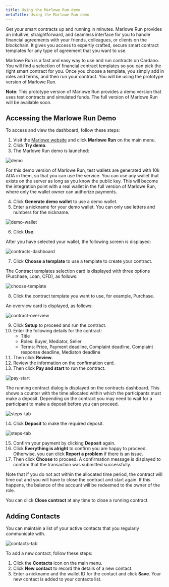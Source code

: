 ```yaml
---
title: Using the Marlowe Run demo
metaTitle: Using the Marlowe Run demo
---
```


Get your smart contracts up and running in minutes. Marlowe Run provides an intuitive, straightforward, and seamless interface for you to handle financial agreements with your friends, colleagues, or clients on the blockchain. It gives you access to expertly crafted, secure smart contract templates for any type of agreement that you want to use. 

Marlowe Run is a fast and easy way to use and run contracts on Cardano. You will find a selection of financial contract templates so you can pick the right smart contract for you. Once you choose a template, you simply add in roles and terms, and then run your contract. You will be using the prototype version of Marlowe Run.

**Note**: This prototype version of Marlowe Run provides a demo version that uses test contracts and simulated funds. The full version of Marlowe Run will be available soon.

## Accessing the Marlowe Run Demo
To access and view the dashboard, follow these steps:
1. Visit the [Marlowe website](https://marlowe-finance.io/) and click **Marlowe Run** on the main menu.
2. Click **Try demo**.
3. The Marlowe Run demo is launched:

![demo](demo-launch.PNG)

For this demo version of Marlowe Run, test wallets are generated with 10k ADA in them, so that you can use the service. You can use any wallet that exists on the server as  long as you know the public key. This will become the integration point with a real wallet in the full version of Marlowe Run, where only the wallet owner can authorize  payments.

4. Click **Generate demo wallet** to use a demo wallet.
5. Enter a nickname for your demo wallet. You can only use letters and numbers for the nickname.	

![demo-wallet](demo-wallet.PNG)

6. Click **Use**.

After you have selected your wallet, the following screen is displayed:

![contracts-dashboard](contracts-dashboard.PNG)

7. Click **Choose a template** to use a template to create your contract.

The Contract templates selection card is displayed with three options (Purchase, Loan, CFD), as follows:

![choose-template](choose-template.PNG)

8. Click the contract template you want to use, for example, Purchase.

An overview card is displayed, as follows:

![contract-overview](contract-overview.PNG)

9. Click **Setup** to proceed and run the contract.
10. Enter the following details for the contract:
    - Title
    - Roles: Buyer, Mediator, Seller
    - Terms: Price, Payment deadline, Complaint deadline, Complaint response deadline, Mediaton deadline
11. Then click **Review**.
12. Review the information on the confirmation card.
13. Then click **Pay and start** to run the contract.

![pay-start](pay-start.PNG)

The running contract dialog is displayed on the contracts dashboard. This shows a counter with the time allocated within which the participants must make a deposit. Depending on the contract you may need to wait for a participant to make a deposit before you can proceed. 

![steps-tab](steps-tab.PNG)

14. Click **Deposit** to make the required deposit. 

![steps-tab](steps-tab.PNG)

15. Confirm your payment by clicking **Deposit** again.
16. Click **Everything is alright** to confirm you are happy to proceed. Otherwise, you can click **Report a problem** if there is an issue.
17. Then click **Choose** to proceed. A confirmation message is displayed to confirm that the transaction was submitted successfully. 

Note that if you do not act within the allocated time period, the contract will time out and you will have to close the contract and start again. If this happens, the balance of the account will be redeemed to the owner of the role.

You can click **Close contract** at any time to close a running contract.

## Adding Contacts
You can maintain a list of your active contacts that you regularly communicate with.

![contacts-tab](contacts-tab.PNG)

To add a new contact, follow these steps:
1. Click the **Contacts** icon on the main menu.
2. Click **New contact** to record the details of a new contact.
3. Enter a nickname and the wallet ID for the contact and click **Save**. Your new contact is added to your contacts list.

